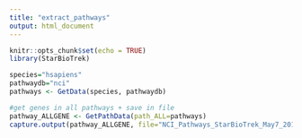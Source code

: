 ```yaml
---
title: "extract_pathways"
output: html_document
---
```


```r
knitr::opts_chunk$set(echo = TRUE)
library(StarBioTrek)
```

```r
species="hsapiens"
pathwaydb="nci"
pathways <- GetData(species, pathwaydb)

#get genes in all pathways + save in file
pathway_ALLGENE <- GetPathData(path_ALL=pathways)
capture.output(pathway_ALLGENE, file="NCI_Pathways_StarBioTrek_May7_2019.txt")
```
